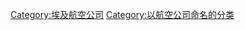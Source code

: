 {{Commonscat|EgyptAir}}

[[Category:埃及航空公司|Category:埃及航空公司]]
[[Category:以航空公司命名的分类|Category:以航空公司命名的分类]]